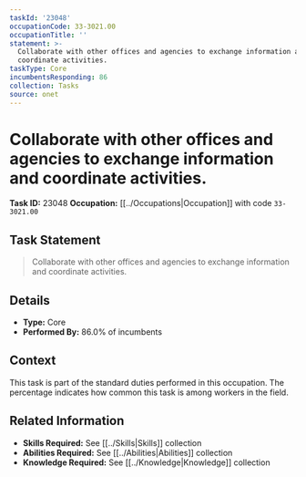 ```yaml
---
taskId: '23048'
occupationCode: 33-3021.00
occupationTitle: ''
statement: >-
  Collaborate with other offices and agencies to exchange information and
  coordinate activities.
taskType: Core
incumbentsResponding: 86
collection: Tasks
source: onet
---
```

# Collaborate with other offices and agencies to exchange information and coordinate activities.

**Task ID:** 23048
**Occupation:** [[../Occupations|Occupation]] with code `33-3021.00`

## Task Statement

> Collaborate with other offices and agencies to exchange information and coordinate activities.

## Details

- **Type:** Core
- **Performed By:** 86.0% of incumbents

## Context

This task is part of the standard duties performed in this occupation. The percentage indicates how common this task is among workers in the field.

## Related Information

- **Skills Required:** See [[../Skills|Skills]] collection
- **Abilities Required:** See [[../Abilities|Abilities]] collection
- **Knowledge Required:** See [[../Knowledge|Knowledge]] collection
